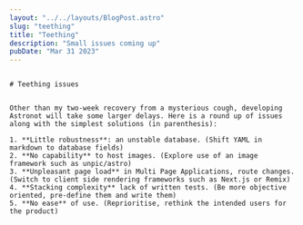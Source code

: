 ```yaml
---
layout: "../../layouts/BlogPost.astro"
slug: "teething"
title: "Teething"
description: "Small issues coming up"
pubDate: "Mar 31 2023"
---
```

```

# Teething issues


Other than my two-week recovery from a mysterious cough, developing Astronot will take some larger delays. Here is a round up of issues along with the simplest solutions (in parenthesis):

1. **Little robustness**: an unstable database. (Shift YAML in markdown to database fields)
2. **No capability** to host images. (Explore use of an image framework such as unpic/astro)
3. **Unpleasant page load** in Multi Page Applications, route changes. (Switch to client side rendering frameworks such as Next.js or Remix)
4. **Stacking complexity** lack of written tests. (Be more objective oriented, pre-define them and write them)
5. **No ease** of use. (Reprioritise, rethink the intended users for the product)
